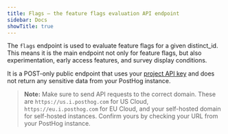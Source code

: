 ```yaml
---
title: Flags – the feature flags evaluation API endpoint
sidebar: Docs
showTitle: true
---
```


The `flags` endpoint is used to evaluate feature flags for a given distinct_id. This means it is the main endpoint not only for feature flags, but also experimentation, early access features, and survey display conditions.

It is a POST-only public endpoint that uses your [project API key](https://app.posthog.com/project/settings) and does not return any sensitive data from your PostHog instance.

> **Note:** Make sure to send API requests to the correct domain. These are `https://us.i.posthog.com` for US Cloud, `https://eu.i.posthog.com` for EU Cloud, and your self-hosted domain for self-hosted instances. Confirm yours by checking your URL from your PostHog instance.


<APIFeatureFlagsCode />